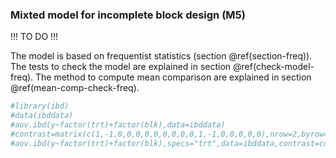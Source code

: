 ### Mixted model for incomplete block design (**M5**) {#ibd-model}

!!! TO DO !!!

The model is based on frequentist statistics (section \@ref(section-freq)).
The tests to check the model are explained in section \@ref(check-model-freq).
The method to compute mean comparison are explained in section \@ref(mean-comp-check-freq).

```r
#library(ibd)
#data(ibddata)
#aov.ibd(y~factor(trt)+factor(blk),data=ibddata)
#contrast=matrix(c(1,-1,0,0,0,0,0,0,0,0,0,1,-1,0,0,0,0,0),nrow=2,byrow=TRUE)
#aov.ibd(y~factor(trt)+factor(blk),specs="trt",data=ibddata,contrast=contrast)
```
